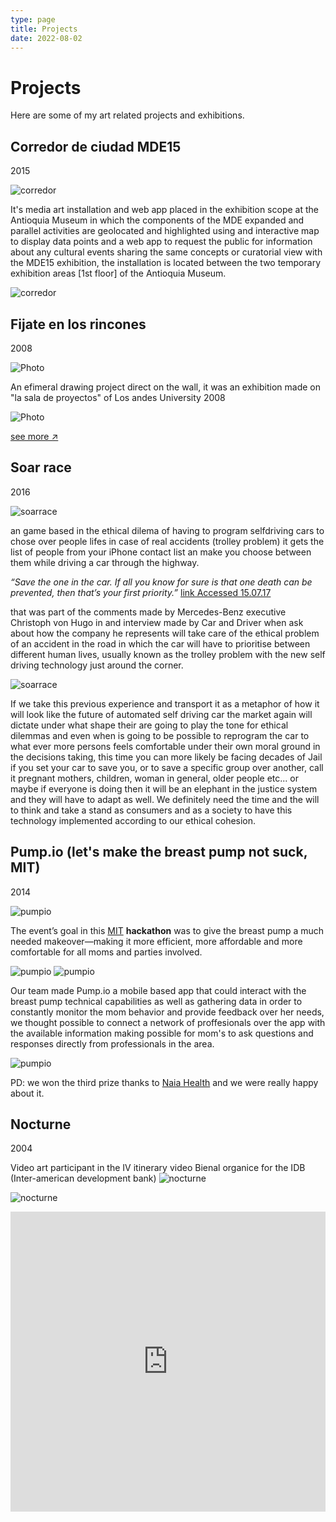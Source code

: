 ```yaml
---
type: page
title: Projects
date: 2022-08-02
---
```


# Projects

Here are some of my art related projects and exhibitions.


## Corredor de ciudad MDE15
2015

![corredor](http://s3-us-west-2.amazonaws.com/fabianrios/proyectos/theimages/000/000/019/large/Corredor-de-ciudad1-977x554.jpg?1454809593)

It's media art installation and web app placed in the exhibition scope at the Antioquia Museum in which the components of the MDE expanded and parallel activities are geolocated and highlighted using and interactive map to display data points and a web app to request the public for information about any cultural events sharing the same concepts or curatorial view with the MDE15 exhibition, the installation is located between the two temporary exhibition areas [1st floor] of the Antioquia Museum.

![corredor](http://s3-us-west-2.amazonaws.com/fabianrios/proyectos/otherimages/000/000/019/large/corredor.jpg?1454809594)

## Fijate en los rincones
2008

<Image
  src="/images/FIJATE-EN-LOS-RINCONES-IMG_0051.jpg"
  alt="Photo"
  width={755}
  height={927}
  priority
  className="next-image"
/>

An efimeral drawing project direct on the wall, it was an exhibition made on "la sala de proyectos" of Los andes University 2008

<Image
  src="/images/FIJATE-EN-LOS-RINCONES-IMG_0053.jpg"
  alt="Photo"
  width={1023}
  height={682}
  priority
  className="next-image"
/>

[see more ↗ ](https://saladeproyectos.uniandes.edu.co/2008/fijate-en-los-rincones-fabian-rios/)

## Soar race
2016

![soarrace](http://s3-us-west-2.amazonaws.com/fabianrios/proyectos/imagens/000/000/024/large/bg.png?1500023874)

an game based in the ethical dilema of having to program selfdriving cars to chose over people lifes in case of real accidents (trolley problem) it gets the list of people from your iPhone contact list an make you choose between them while driving a car through the highway.

*“Save the one in the car. If all you know for sure is that one death can be prevented, then that’s your first priority.”*  [link Accessed 15.07.17](http://fortune.com/2016/10/15/mercedes-self-driving-car-ethics)

that was part of the comments made by Mercedes-Benz executive Christoph von Hugo in and interview made by Car and Driver when ask about how the company he represents will take care of the ethical problem of an accident in the road in which the car will have to prioritise between different human lives, usually known as the trolley problem with the new self driving technology just around the corner.

![soarrace](http://s3-us-west-2.amazonaws.com/fabianrios/proyectos/theimages/000/000/024/large/appstore.png?1500023876)

If we take this previous experience and transport it as a metaphor of how it will look like the future of automated self driving car the market again will dictate under what shape their are going to play the tone for ethical dilemmas and even when is going to be possible to reprogram the car to what ever more persons feels comfortable under their own moral ground in the decisions taking, this time you can more likely be facing decades of Jail if you set your car to save you, or to save a specific group over another, call it pregnant mothers, children, woman in general, older people etc... or maybe if everyone is doing then it will be an elephant in the justice system and they will have to adapt as well. We definitely need the time and the will to think and take a stand as consumers and as a society to have this technology implemented according to our ethical cohesion. 


## Pump.io (let's make the breast pump not suck, MIT)
2014

![pumpio](http://s3-us-west-2.amazonaws.com/fabianrios/proyectos/imagens/000/000/013/large/pumpm_it.jpg?1452647249)

The event’s goal in this [MIT](https://www.facebook.com/groups/hackthebreastpump/) **hackathon** was to give the breast pump a much needed makeover—making it more efficient, more affordable and more comfortable for all moms and parties involved.

![pumpio](http://s3-us-west-2.amazonaws.com/fabianrios/proyectos/theimages/000/000/013/large/pump.jpg?1452647250)
![pumpio](http://s3-us-west-2.amazonaws.com/fabianrios/proyectos/otherimages/000/000/013/large/pump_hack.jpg?1452647252)

Our team made Pump.io a mobile based app that could interact with the breast pump technical capabilities as well as gathering data in order to constantly monitor the mom behavior and provide feedback over her needs, we thought possible to connect a network of proffesionals over the app with the available information making possible for mom's to ask questions and responses directly from professionals in the area.

![pumpio](http://i.imgur.com/xe90o0u.jpg)

PD: we won the third prize thanks to [Naia Health](http://naiahealth.com/) and we were really happy about it. 

## Nocturne
2004

Video art participant in the IV itinerary video Bienal organice for the IDB (Inter-american development bank)
![nocturne](http://s3-us-west-2.amazonaws.com/fabianrios/proyectos/imagens/000/000/021/large/nocturne1.jpg?1454816972)

![nocturne](http://s3-us-west-2.amazonaws.com/fabianrios/proyectos/theimages/000/000/021/large/nocturne2.jpg?1454816973)

<iframe src="https://player.vimeo.com/video/7472832?title=0&amp;byline=0&amp;portrait=0" width="100%" height="480" frameborder="0" webkitallowfullscreen="" mozallowfullscreen="" allowfullscreen=""></iframe>


